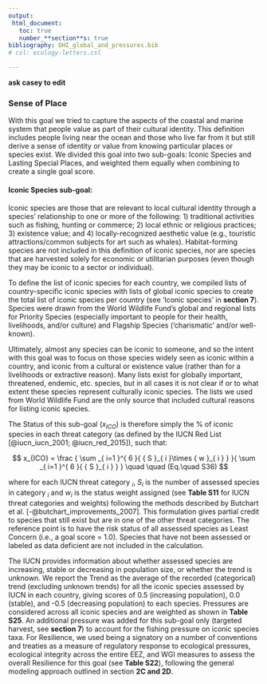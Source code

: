 ```yaml
---
output:
 html_document:
   toc: true
   number_**section**s: true
bibliography: OHI_global_and_pressures.bib
# csl: ecology-letters.csl

---
```


**ask casey to edit**


### Sense of Place

With this goal we tried to capture the aspects of the coastal and marine system that people value as part of their cultural identity. This definition includes people living near the ocean and those who live far from it but still derive a sense of identity or value from knowing particular places or species exist. We divided this goal into two sub-goals: Iconic Species and Lasting Special Places, and weighted them equally when combining to create a single goal score.

#### Iconic Species sub-goal:

Iconic species are those that are relevant to local cultural identity through a species’ relationship to one or more of the following: 1) traditional activities such as fishing, hunting or commerce; 2) local ethnic or religious practices; 3) existence value; and 4) locally-recognized aesthetic value (e.g., touristic attractions/common subjects for art such as whales). Habitat-forming species are not included in this definition of iconic species, nor are species that are harvested solely for economic or utilitarian purposes (even though they may be iconic to a sector or individual).

To define the list of iconic species for each country, we compiled lists of country-specific iconic species with lists of global iconic species to create the total list of iconic species per country (see ‘Iconic species’ in **section 7**). Species were drawn from the World Wildlife Fund’s global and regional lists for Priority Species (especially important to people for their health, livelihoods, and/or culture) and Flagship Species (‘charismatic’ and/or well-known).

Ultimately, almost any species can be iconic to someone, and so the intent with this goal was to focus on those species widely seen as iconic within a country, and iconic from a cultural or existence value (rather than for a livelihoods or extractive reason). Many lists exist for globally important, threatened, endemic, etc. species, but in all cases it is not clear if or to what extent these species represent culturally iconic species. The lists we used from World Wildlife Fund are the only source that included cultural reasons for listing iconic species.

The Status of this sub-goal ($x_{ICO}$) is therefore simply the % of iconic species in each threat category (as defined by the IUCN Red List [@iucn_iucn_2001; @iucn_red_2015]), such that:

$$
x_{ICO} = \frac { \sum _{ i=1 }^{ 6 }{ { S }_{ i }\times { w }_{ i } }  }{ \sum _{ i=1 }^{ 6 }{ { S }_{ i } }  } \quad \quad (Eq.\quad S36)
$$

where for each IUCN threat category $_{i}$, $S_{i}$ is the number of assessed species in category $_{i}$ and $w_{i}$ is the status weight assigned (see **Table S11** for IUCN threat categories and weights) following the methods described by Butchart et al. [-@butchart_improvements_2007]. This formulation gives partial credit to species that still exist but are in one of the other threat categories. The reference point is to have the risk status of all assessed species as Least Concern (i.e., a goal score = 1.0). Species that have not been assessed or labeled as data deficient are not included in the calculation.

The IUCN provides information about whether assessed species are increasing, stable or decreasing in population size, or whether the trend is unknown. We report the Trend as the average of the recorded (categorical) trend (excluding unknown trends) for all the iconic species assessed by IUCN in each country, giving scores of 0.5 (increasing population), 0.0 (stable), and -0.5 (decreasing population) to each species. Pressures are considered across all iconic species and are weighted as shown in **Table S25**. An additional pressure was added for this sub-goal only (targeted harvest, see **section 7**) to account for the fishing pressure on iconic species taxa. For Resilience, we used being a signatory on a number of conventions and treaties as a measure of regulatory response to ecological pressures, ecological integrity across the entire EEZ, and WGI measures to assess the overall Resilience for this goal (see **Table S22**), following the general modeling approach outlined in section **2C and 2D**.
